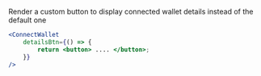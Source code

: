 Render a custom button to display connected wallet details instead of the default one

```jsx
<ConnectWallet
	detailsBtn={() => {
		return <button> .... </button>;
	}}
/>
```
